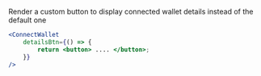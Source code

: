 Render a custom button to display connected wallet details instead of the default one

```jsx
<ConnectWallet
	detailsBtn={() => {
		return <button> .... </button>;
	}}
/>
```
